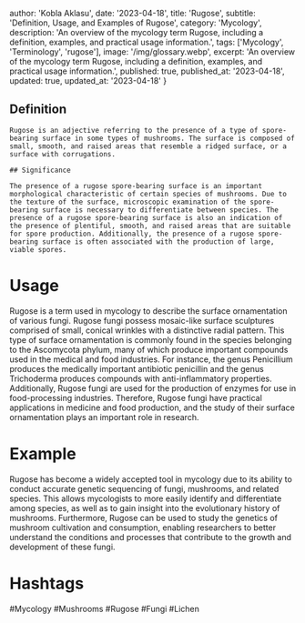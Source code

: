
  author: 'Kobla Aklasu',
  date: '2023-04-18',
  title: 'Rugose',
  subtitle: 'Definition, Usage, and Examples of Rugose',
  category: 'Mycology',
  description: 'An overview of the mycology term Rugose, including a definition, examples, and practical usage information.',
  tags: ['Mycology', 'Terminology', 'rugose'],
  image: '/img/glossary.webp',
  excerpt: 'An overview of the mycology term Rugose, including a definition, examples, and practical usage information.',
  published: true,
  published_at: '2023-04-18',
  updated: true,
  updated_at: '2023-04-18'
}




## Definition
    
    Rugose is an adjective referring to the presence of a type of spore-bearing surface in some types of mushrooms. The surface is composed of small, smooth, and raised areas that resemble a ridged surface, or a surface with corrugations.
    
    ## Significance
    
    The presence of a rugose spore-bearing surface is an important morphological characteristic of certain species of mushrooms. Due to the texture of the surface, microscopic examination of the spore-bearing surface is necessary to differentiate between species. The presence of a rugose spore-bearing surface is also an indication of the presence of plentiful, smooth, and raised areas that are suitable for spore production. Additionally, the presence of a rugose spore-bearing surface is often associated with the production of large, viable spores.

# Usage

Rugose is a term used in mycology to describe the surface ornamentation of various fungi. Rugose fungi possess mosaic-like surface sculptures comprised of small, conical wrinkles with a distinctive radial pattern. This type of surface ornamentation is commonly found in the species belonging to the Ascomycota phylum, many of which produce important compounds used in the medical and food industries. For instance, the genus Penicillium produces the medically important antibiotic penicillin and the genus Trichoderma produces compounds with anti-inflammatory properties. Additionally, Rugose fungi are used for the production of enzymes for use in food-processing industries. Therefore, Rugose fungi have practical applications in medicine and food production, and the study of their surface ornamentation plays an important role in research.

# Example

Rugose has become a widely accepted tool in mycology due to its ability to conduct accurate genetic sequencing of fungi, mushrooms, and related species. This allows mycologists to more easily identify and differentiate among species, as well as to gain insight into the evolutionary history of mushrooms. Furthermore, Rugose can be used to study the genetics of mushroom cultivation and consumption, enabling researchers to better understand the conditions and processes that contribute to the growth and development of these fungi.

# Hashtags

#Mycology #Mushrooms #Rugose #Fungi #Lichen

